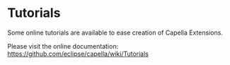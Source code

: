 = Tutorials =

Some online tutorials are available to ease creation of Capella Extensions.

Please visit the online documentation: https://github.com/eclipse/capella/wiki/Tutorials
